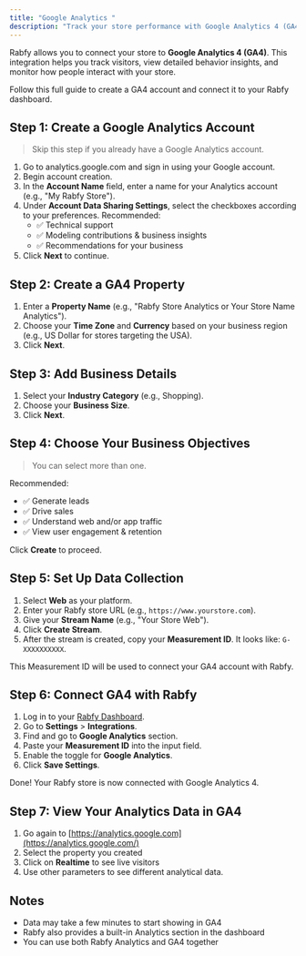 ```yaml
---
title: "Google Analytics "
description: "Track your store performance with Google Analytics 4 (GA4)"
---
```


Rabfy allows you to connect your store to **Google Analytics 4 (GA4)**. This integration helps you track visitors, view detailed behavior insights, and monitor how people interact with your store.

Follow this full guide to create a GA4 account and connect it to your Rabfy dashboard.

## Step 1: Create a Google Analytics Account

> Skip this step if you already have a Google Analytics account.

1. Go to analytics.google.com and sign in using your Google account.
2. Begin account creation.
3. In the **Account Name** field, enter a name for your Analytics account (e.g., "My Rabfy Store").
4. Under **Account Data Sharing Settings**, select the checkboxes according to your preferences. Recommended:
   - ✅ Technical support
   - ✅ Modeling contributions & business insights
   - ✅ Recommendations for your business
5. Click **Next** to continue.

## Step 2: Create a GA4 Property

1. Enter a **Property Name** (e.g., "Rabfy Store Analytics or Your Store Name Analytics").
2. Choose your **Time Zone** and **Currency** based on your business region (e.g., US Dollar for stores targeting the USA).
3. Click **Next**.

## Step 3: Add Business Details

1. Select your **Industry Category** (e.g., Shopping).
2. Choose your **Business Size**.
3. Click **Next**.

## Step 4: Choose Your Business Objectives

> You can select more than one.

Recommended:

- ✅ Generate leads
- ✅ Drive sales
- ✅ Understand web and/or app traffic
- ✅ View user engagement & retention

Click **Create** to proceed.

## Step 5: Set Up Data Collection

1. Select **Web** as your platform.
2. Enter your Rabfy store URL (e.g., `https://www.yourstore.com`).
3. Give your **Stream Name** (e.g., "Your Store Web").
4. Click **Create Stream**.
5. After the stream is created, copy your **Measurement ID**. It looks like: `G-XXXXXXXXXX`.

This Measurement ID will be used to connect your GA4 account with Rabfy.

## Step 6: Connect GA4 with Rabfy

1. Log in to your [Rabfy Dashboard](https://dashboard.rabfy.com).
2. Go to **Settings** \> **Integrations**.
3. Find and go to **Google Analytics** section.
4. Paste your **Measurement ID** into the input field.
5. Enable the toggle for **Google Analytics**.
6. Click **Save Settings**.

Done\! Your Rabfy store is now connected with Google Analytics 4.

## Step 7: View Your Analytics Data in GA4

1. Go again to [https://analytics.google.com](https://analytics.google.com/)
2. Select the property you created
3. Click on **Realtime** to see live visitors
4. Use other parameters to see different analytical data.

## Notes

- Data may take a few minutes to start showing in GA4
- Rabfy also provides a built-in Analytics section in the dashboard
- You can use both Rabfy Analytics and GA4 together